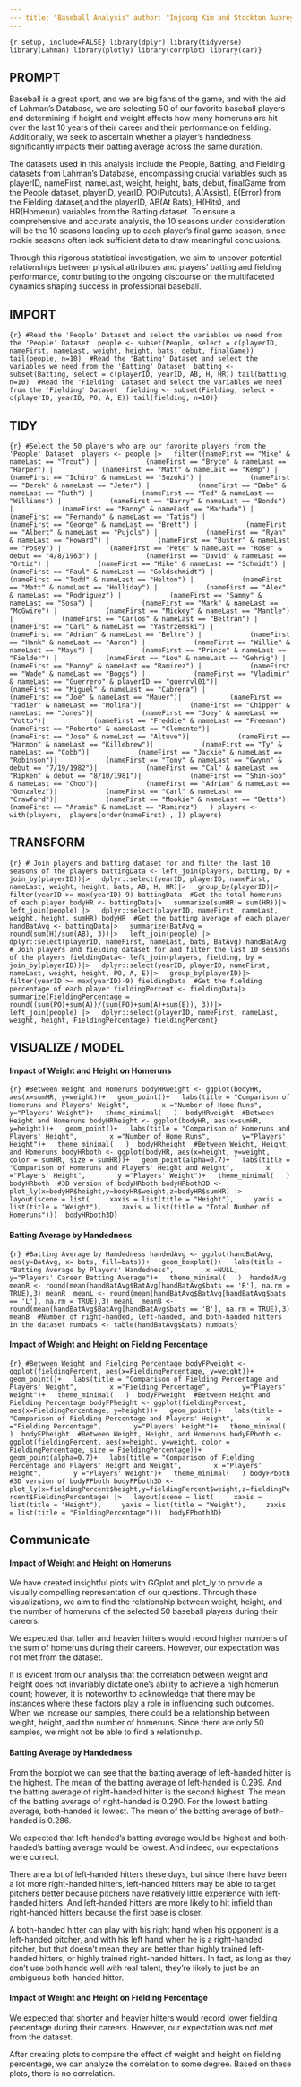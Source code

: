 ```yaml
---
--- title: "Baseball Analysis" author: "Injoong Kim and Stockton Aubrey" format:    html:      embed-resources: true editor: visual ---
---
```


```{r setup, include=FALSE} library(dplyr) library(tidyverse) library(Lahman) library(plotly) library(corrplot) library(car)}
```

## PROMPT

Baseball is a great sport, and we are big fans of the game, and with the aid of Lahman's Database, we are selecting 50 of our favorite baseball players and determining if height and weight affects how many homeruns are hit over the last 10 years of their career and their performance on fielding. Additionally, we seek to ascertain whether a player's handedness significantly impacts their batting average across the same duration.

The datasets used in this analysis include the People, Batting, and Fielding datasets from Lahman's Database, encompassing crucial variables such as playerID, nameFirst, nameLast, weight, height, bats, debut, finalGame from the People dataset, playerID, yearID, PO(Putouts), A(Assist), E(Error) from the Fielding dataset,and the playerID, AB(At Bats), H(Hits), and HR(Homerun) variables from the Batting dataset. To ensure a comprehensive and accurate analysis, the 10 seasons under consideration will be the 10 seasons leading up to each player's final game season, since rookie seasons often lack sufficient data to draw meaningful conclusions.

Through this rigorous statistical investigation, we aim to uncover potential relationships between physical attributes and players' batting and fielding performance, contributing to the ongoing discourse on the multifaceted dynamics shaping success in professional baseball.

## IMPORT

```{r} #Read the 'People' Dataset and select the variables we need from the 'People' Dataset  people <- subset(People, select = c(playerID, nameFirst, nameLast, weight, height, bats, debut, finalGame)) tail(people, n=10)  #Read the 'Batting' Dataset and select the variables we need from the 'Batting' Dataset  batting <- subset(Batting, select = c(playerID, yearID, AB, H, HR)) tail(batting, n=10)  #Read the 'Fielding' Dataset and select the variables we need from the 'Fielding' Dataset  fielding <- subset(Fielding, select = c(playerID, yearID, PO, A, E)) tail(fielding, n=10)}
```

## TIDY

```{r} #Select the 50 players who are our favorite players from the 'People' Dataset  players <- people |>   filter((nameFirst == "Mike" & nameLast == "Trout") |            (nameFirst == "Bryce" & nameLast == "Harper") |            (nameFirst == "Matt" & nameLast == "Kemp") |            (nameFirst == "Ichiro" & nameLast == "Suzuki") |            (nameFirst == "Derek" & nameLast == "Jeter") |            (nameFirst == "Babe" & nameLast == "Ruth") |            (nameFirst == "Ted" & nameLast == "Williams") |            (nameFirst == "Barry" & nameLast == "Bonds") |            (nameFirst == "Manny" & nameLast == "Machado") |            (nameFirst == "Fernando" & nameLast == "Tatis") |            (nameFirst == "George" & nameLast == "Brett") |            (nameFirst == "Albert" & nameLast == "Pujols") |            (nameFirst == "Ryan" & nameLast == "Howard") |            (nameFirst == "Buster" & nameLast == "Posey") |            (nameFirst == "Pete" & nameLast == "Rose" & debut == "4/8/1963") |            (nameFirst == "David" & nameLast == "Ortiz") |            (nameFirst == "Mike" & nameLast == "Schmidt") |            (nameFirst == "Paul" & nameLast == "Goldschmidt") |            (nameFirst == "Todd" & nameLast == "Helton") |            (nameFirst == "Matt" & nameLast == "Holliday") |            (nameFirst == "Alex" & nameLast == "Rodriguez") |            (nameFirst == "Sammy" & nameLast == "Sosa") |            (nameFirst == "Mark" & nameLast == "McGwire") |            (nameFirst == "Mickey" & nameLast == "Mantle") |            (nameFirst == "Carlos" & nameLast == "Beltran") |            (nameFirst == "Carl" & nameLast == "Yastrzemski") |            (nameFirst == "Adrian" & nameLast == "Beltre") |            (nameFirst == "Hank" & nameLast == "Aaron") |            (nameFirst == "Willie" & nameLast == "Mays") |            (nameFirst == "Prince" & nameLast == "Fielder") |            (nameFirst == "Lou" & nameLast == "Gehrig") |            (nameFirst == "Manny" & nameLast == "Ramirez") |            (nameFirst == "Wade" & nameLast == "Boggs") |            (nameFirst == "Vladimir" & nameLast == "Guerrero" & playerID == "guerrvl01")|            (nameFirst == "Miguel" & nameLast == "Cabrera") |            (nameFirst == "Joe" & nameLast == "Mauer")|            (nameFirst == "Yadier" & nameLast == "Molina")|            (nameFirst == "Chipper" & nameLast == "Jones")|            (nameFirst == "Joey" & nameLast == "Votto")|            (nameFirst == "Freddie" & nameLast == "Freeman")|            (nameFirst == "Roberto" & nameLast == "Clemente")|            (nameFirst == "Jose" & nameLast == "Altuve")|            (nameFirst == "Harmon" & nameLast == "Killebrew")|            (nameFirst == "Ty" & nameLast == "Cobb")|            (nameFirst == "Jackie" & nameLast == "Robinson")|            (nameFirst == "Tony" & nameLast == "Gwynn" & debut == "7/19/1982")|            (nameFirst == "Cal" & nameLast == "Ripken" & debut == "8/10/1981")|            (nameFirst == "Shin-Soo" & nameLast == "Choo")|            (nameFirst == "Adrian" & nameLast == "Gonzalez")|            (nameFirst == "Carl" & nameLast == "Crawford")|            (nameFirst == "Mookie" & nameLast == "Betts")|            (nameFirst == "Aramis" & nameLast == "Ramirez")   ) players <- with(players,  players[order(nameFirst) , ]) players}
```

## TRANSFORM

```{r} # Join players and batting dataset for and filter the last 10 seasons of the players battingData <- left_join(players, batting, by = join_by(playerID))|>   dplyr::select(yearID, playerID, nameFirst, nameLast, weight, height, bats, AB, H, HR)|>   group_by(playerID)|>   filter(yearID >= max(yearID)-9) battingData  #Get the total homeruns of each player bodyHR <- battingData|>   summarize(sumHR = sum(HR))|>   left_join(people) |>   dplyr::select(playerID, nameFirst, nameLast, weight, height, sumHR) bodyHR  #Get the batting average of each player handBatAvg <- battingData|>   summarize(BatAvg =  round(sum(H)/sum(AB), 3))|>   left_join(people) |>   dplyr::select(playerID, nameFirst, nameLast, bats, BatAvg) handBatAvg   # Join players and fielding dataset for and filter the last 10 seasons of the players fieldingData<- left_join(players, fielding, by = join_by(playerID))|>   dplyr::select(yearID, playerID, nameFirst, nameLast, weight, height, PO, A, E)|>   group_by(playerID)|>   filter(yearID >= max(yearID)-9) fieldingData  #Get the fielding percentage of each player fieldingPercent <- fieldingData|>   summarize(FieldingPercentage =  round((sum(PO)+sum(A))/(sum(PO)+sum(A)+sum(E)), 3))|>   left_join(people) |>   dplyr::select(playerID, nameFirst, nameLast, weight, height, FieldingPercentage) fieldingPercent}
```

## VISUALIZE / MODEL

#### Impact of Weight and Height on Homeruns

```{r} #Between Weight and Homeruns bodyHRweight <- ggplot(bodyHR, aes(x=sumHR, y=weight))+   geom_point()+   labs(title = "Comparison of Homeruns and Players' Weight",        x ="Number of Home Runs",        y="Players' Weight")+   theme_minimal(   )  bodyHRweight  #Between Height and Homeruns bodyHRheight <- ggplot(bodyHR, aes(x=sumHR, y=height))+   geom_point()+   labs(title = "Comparison of Homeruns and Players' Height",        x ="Number of Home Runs",        y="Players' Height")+   theme_minimal(   )  bodyHRheight  #Between Weight, Height, and Homeruns bodyHRboth <- ggplot(bodyHR, aes(x=height, y=weight, color = sumHR, size = sumHR))+   geom_point(alpha=0.7)+   labs(title = "Comparison of Homeruns and Players' Height and Weight",        x ="Players' Height",        y ="Players' Weight")+   theme_minimal(   ) bodyHRboth  #3D version of bodyHRboth bodyHRboth3D <- plot_ly(x=bodyHR$height,y=bodyHR$weight,z=bodyHR$sumHR) |>   layout(scene = list(     xaxis = list(title = "Height"),     yaxis = list(title = "Weight"),     zaxis = list(title = "Total Number of Homeruns")))  bodyHRboth3D}
```

#### Batting Average by Handedness

```{r} #Batting Average by Handedness handedAvg <- ggplot(handBatAvg, aes(y=BatAvg, x= bats, fill=bats))+   geom_boxplot()+   labs(title = "Batting Average by Players' Handedness",        x =NULL,        y="Players' Career Batting Average")+   theme_minimal(   )  handedAvg  meanR <- round(mean(handBatAvg$BatAvg[handBatAvg$bats == 'R'], na.rm = TRUE),3) meanR  meanL <- round(mean(handBatAvg$BatAvg[handBatAvg$bats == 'L'], na.rm = TRUE),3) meanL  meanB <- round(mean(handBatAvg$BatAvg[handBatAvg$bats == 'B'], na.rm = TRUE),3) meanB  #Number of right-handed, left-handed, and both-handed hitters in the dataset numbats <- table(handBatAvg$bats) numbats}
```

#### Impact of Weight and Height on Fielding Percentage

```{r} #Between Weight and Fielding Percentage bodyFPweight <- ggplot(fieldingPercent, aes(x=FieldingPercentage, y=weight))+   geom_point()+   labs(title = "Comparison of Fielding Percentage and Players' Weight",        x ="Fielding Percentage",        y="Players' Weight")+   theme_minimal(   )  bodyFPweight  #Between Height and Fielding Percentage bodyFPheight <- ggplot(fieldingPercent, aes(x=FieldingPercentage, y=height))+   geom_point()+   labs(title = "Comparison of Fielding Percentage and Players' Height",        x ="Fielding Percentage",        y="Players' Height")+   theme_minimal(   )  bodyFPheight  #Between Weight, Height, and Homeruns bodyFPboth <- ggplot(fieldingPercent, aes(x=height, y=weight, color = FieldingPercentage, size = FieldingPercentage))+   geom_point(alpha=0.7)+   labs(title = "Comparison of Fielding Percentage and Players' Height and Weight",        x ="Players' Height",        y ="Players' Weight")+   theme_minimal(   ) bodyFPboth  #3D version of bodyFPboth bodyFPboth3D <- plot_ly(x=fieldingPercent$height,y=fieldingPercent$weight,z=fieldingPercent$FieldingPercentage) |>   layout(scene = list(     xaxis = list(title = "Height"),     yaxis = list(title = "Weight"),     zaxis = list(title = "FieldingPercentage")))  bodyFPboth3D}
```

## Communicate

#### Impact of Weight and Height on Homeruns

We have created insightful plots with GGplot and plot_ly to provide a visually compelling representation of our questions. Through these visualizations, we aim to find the relationship between weight, height, and the number of homeruns of the selected 50 baseball players during their careers.

We expected that taller and heavier hitters would record higher numbers of the sum of homeruns during their careers. However, our expectation was not met from the dataset.

It is evident from our analysis that the correlation between weight and height does not invariably dictate one's ability to achieve a high homerun count; however, it is noteworthy to acknowledge that there may be instances where these factors play a role in influencing such outcomes. When we increase our samples, there could be a relationship between weight, height, and the number of homeruns. Since there are only 50 samples, we might not be able to find a relationship.

#### Batting Average by Handedness

From the boxplot we can see that the batting average of left-handed hitter is the highest. The mean of the batting average of left-handed is 0.299. And the batting average of right-handed hitter is the second highest. The mean of the batting average of right-handed is 0.290. For the lowest batting average, both-handed is lowest. The mean of the batting average of both-handed is 0.286.

We expected that left-handed's batting average would be highest and both-handed's batting average would be lowest. And indeed, our expectations were correct.

There are a lot of left-handed hitters these days, but since there have been a lot more right-handed hitters, left-handed hitters may be able to target pitchers better because pitchers have relatively little experience with left-handed hitters. And left-handed hitters are more likely to hit infield than right-handed hitters because the first base is closer.

A both-handed hitter can play with his right hand when his opponent is a left-handed pitcher, and with his left hand when he is a right-handed pitcher, but that doesn't mean they are better than highly trained left-handed hitters, or highly trained right-handed hitters. In fact, as long as they don't use both hands well with real talent, they're likely to just be an ambiguous both-handed hitter.

#### Impact of Weight and Height on Fielding Percentage

We expected that shorter and heavier hitters would record lower fielding percentage during their careers. However, our expectation was not met from the dataset.

After creating plots to compare the effect of weight and height on fielding percentage, we can analyze the correlation to some degree. Based on these plots, there is no correlation.

